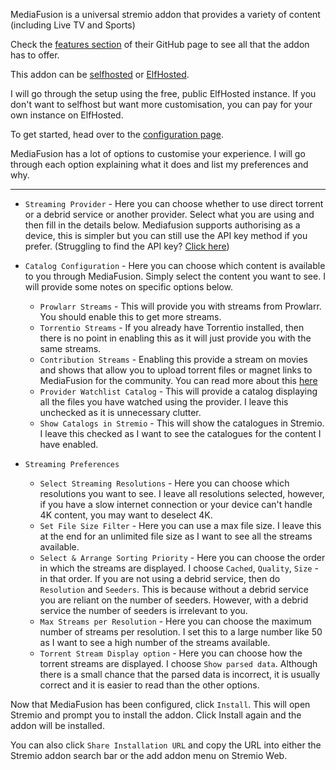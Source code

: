 
<AddonTemplate id="mediafusion" manifest="https://mediafusion.elfhosted.com/manifest.json" configurable={true} source="https://github.com/mhdzumair/MediaFusion"/> 


MediaFusion is a universal stremio addon that provides a variety of content (including Live TV and Sports)

Check the [features section](https://github.com/mhdzumair/MediaFusion?tab=readme-ov-file#-features) of their GitHub page to see all that the addon has to offer.

This addon can be [selfhosted](https://github.com/mhdzumair/MediaFusion?tab=readme-ov-file#-local-add-on-deployment) or [ElfHosted](https://elfhosted.com/app/mediafusion/).

I will go through the setup using the free, public ElfHosted instance. If you don't want to selfhost but want more customisation, you can pay for your own instance on ElfHosted.

To get started, head over to the [configuration page](https://mediafusion.elfhosted.com/configure).

MediaFusion has a lot of options to customise your experience. I will go through each option explaining what it does and list my preferences and why.

----

- `Streaming Provider` - Here you can choose whether to use direct torrent or a debrid service or another provider. Select what you are using and then fill in the details below.
                            Mediafusion supports authorising as a device, this is simpler but you can still use the API key method if you prefer. (Struggling to find the API key? [Click here](faq#where-can-i-find-my-debrid-api-key))

- `Catalog Configuration` - Here you can choose which content is available to you through MediaFusion. Simply select the content you want to see. I will provide some notes on specific options below.
    - `Prowlarr Streams` - This will provide you with streams from Prowlarr. You should enable this to get more streams.
    - `Torrentio Streams` - If you already have Torrentio installed, then there is no point in enabling this as it will just provide you with the same streams.
    - `Contribution Streams` - Enabling this provide a stream on movies and shows that allow you to upload torrent files or magnet links to MediaFusion for the community.
                                You can read more about this [here](https://www.reddit.com/r/StremioAddons/comments/1cwaqh8/comment/l4w1bw1/)
    - `Provider Watchlist Catalog` - This will provide a catalog displaying all the files you have watched using the provider. I leave this unchecked as it is unnecessary clutter.
    - `Show Catalogs in Stremio` - This will show the catalogues in Stremio. I leave this checked as I want to see the catalogues for the content I have enabled.

- `Streaming Preferences`
    - `Select Streaming Resolutions` - Here you can choose which resolutions you want to see. I leave all resolutions selected, however, if you have a slow internet connection or your device can't handle 4K content, you may want to deselect 4K.
    - `Set File Size Filter` - Here you can use a max file size. I leave this at the end for an unlimited file size as I want to see all the streams available.
    - `Select & Arrange Sorting Priority` - Here you can choose the order in which the streams are displayed. I choose `Cached`, `Quality`, `Size` - in that order. If you are not using a debrid service, then do `Resolution` and `Seeders`. This is because without a debrid service you are reliant on the number of seeders. However, with a debrid service the number of seeders is irrelevant to you.
    - `Max Streams per Resolution` - Here you can choose the maximum number of streams per resolution. I set this to a large number like 50 as I want to see a high number of the streams available.
    - `Torrent Stream Display option` - Here you can choose how the torrent streams are displayed. I choose `Show parsed data`. Although there is a small chance that the parsed data is incorrect, it is usually correct and it is easier to read than the other options.

Now that MediaFusion has been configured, click `Install`. This will open Stremio and prompt you to install the addon. Click Install again and the addon will be installed.

You can also click `Share Installation URL` and copy the URL into either the Stremio addon search bar or the add addon menu on Stremio Web.
